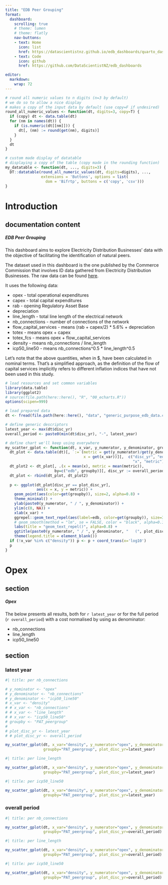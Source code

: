 ```yaml
---
title: "EDB Peer Grouping"
format: 
  dashboard:
    scrolling: true 
    # theme: lumen
    # theme: flatly
    nav-buttons:
    - text: Home
      icon: list
      href: https://datascientistnz.github.io/edb_dashboards/quarto_dashboards/edb_peer_grouping
    - text: Code
      icon: github
      href: https://github.com/DataScientistNZ/edb_dashboards

editor: 
  markdown: 
    wrap: 72
---
```

  
```r

# round all numeric values to n digits (n=3 by default)
# we do so to allow a nice display
# makes a copy of the input data by default (use copy=F if undesired)
round_all_numeric_values <- function(dt, digits=3, copy=T) {
  if (copy) dt <- data.table(dt)
  for (nm in names(dt)) {
    if (is.numeric(dt[[nm]])) {
      dt[, (nm) := round(get(nm), digits)]
    }
  }
  dt
}

# custom made display of datatable
# displaying a copy of the table (copy made in the rounding function)
my_datatable <- function(dt, ..., digits=3) {
  DT::datatable(round_all_numeric_values(dt, digits=digits), ..., 
                extensions = 'Buttons', options = list(
                  dom = 'Bifrtp', buttons = c('copy', 'csv')))
}

```

# Introduction

## documentation content

<h5>EDB Peer Grouping</h5>
  

This dashboard aims to explore Electricity Distribution Businesses' data with the objective of facilitating the identification of natural peers.

The dataset used in this dashboard is the one published by the Commerce Commission that involves ID data gathered from Electricity Distribution Businesses. The raw data can be found [here](https://comcom.govt.nz/regulated-industries/electricity-lines/electricity-distributor-performance-and-data/information-disclosed-by-electricity-distributors).

It uses the following data:

* opex - total operational expenditures
* capex - total capital expenditures
* rab - opening Regulatory Asset Base
* depreciation
* line_length - total line length of the electrical network
* nb_connections - number of connections of the network
* flow_capital_services - means (rab + capex/2) * 5.6% + depreciation
* totex - means opex + capex
* totex_fcs - means opex + flow_capital_services
* density - means nb_connections / line_length 
* icp50_line50 - means nb_connections^0.5 * line_length^0.5 

Let's note that the above quantities, when in $, have been calculated in nominal terms. That's a simplified approach, as the definition of the flow of capital services implicitly refers to different inflation indices that have not been used in this study.

```r

# load resources and set common variables
library(data.table)
library(ggplot2)
# source(file.path(here::here(), "R", "00_echarts.R"))
options(scipen=999)

# load prepared data
dt <- fread(file.path(here::here(), "data", "generic_purpose_edb_data.csv"))

# define generic descriptors
latest_year <- max(dt$disc_yr)
overall_period <- paste0(min(dt$disc_yr), "-", latest_year)

# define chart we'll keep using everywhere
my_scatter_gplot <- function(dt, x_var, y_numerator, y_denominator, groupby, plot_disc_yr) {
  dt_plot <- data.table(dt)[, `:=`(metric = get(y_numerator)/get(y_denominator), 
                                   x = get(x_var))][,  c("disc_yr", "edb", groupby,
                                                         "x", "metric"), with=F]
  dt_plot2 <- dt_plot[, .(x = mean(x), metric = mean(metric)), 
                      by=c("edb", groupby)][, disc_yr := overall_period]
  dt_plot <- rbind(dt_plot, dt_plot2)
  
  p <- ggplot(dt_plot[disc_yr == plot_disc_yr],
              aes(x = x, y = metric)) +
    geom_point(aes(color=get(groupby)), size=2, alpha=0.8) +
    theme_minimal() +
    ylab(paste0(y_numerator, " / ", y_denominator)) + 
    ylim(c(0, NA)) + 
    xlab(x_var) +
    ggrepel::geom_text_repel(aes(label=edb, color=get(groupby)), size=3, alpha=0.8, show.legend=FALSE) +
    # geom_smooth(method = "lm", se = FALSE, color = "black", alpha=0.1) +
    labs(title = "geom_text_repel()", alpha=0.8) +
    ggtitle(paste0(y_numerator, " / ", y_denominator, "   (", plot_disc_yr, ")")) +
    theme(legend.title = element_blank())
  if (!x_var %in% c("density")) p <- p + coord_trans(x='log10')
  p
}

```

# Opex

## section
<h5>Opex</h5>

The below presents all results, both for `r latest_year` or for the full period (`r overall_period`) with a cost normalised by using as denominator:

* nb_connections
* line_length
* icp50_line50


## section

### latest year {.tabset}

```r
#| title: per nb_connections

# y_nominator <- "opex"
# y_denominator <- "nb_connections"
# y_denominator <- "icp50_line50"
# x_var <- "density"
# # x_var <- "nb_connections"
# # x_var <- "line_length"
# # x_var <- "icp50_line50"
# groupby <- "PAT_peergroup"
# 
# plot_disc_yr <- latest_year
# # plot_disc_yr <- overall_period

my_scatter_gplot(dt, x_var="density", y_numerator="opex", y_denominator="nb_connections", 
                 groupby="PAT_peergroup", plot_disc_yr=latest_year)


```

```r
#| title: per line_length

my_scatter_gplot(dt, x_var="density", y_numerator="opex", y_denominator="line_length", 
                 groupby="PAT_peergroup", plot_disc_yr=latest_year)

```

```r
#| title: per icp50_line50

my_scatter_gplot(dt, x_var="density", y_numerator="opex", y_denominator="icp50_line50", 
                 groupby="PAT_peergroup", plot_disc_yr=latest_year)

```

### overall period {.tabset}

```r
#| title: per nb_connections

my_scatter_gplot(dt, x_var="density", y_numerator="opex", y_denominator="nb_connections", 
                 groupby="PAT_peergroup", plot_disc_yr=overall_period)


```

```r
#| title: per line_length

my_scatter_gplot(dt, x_var="density", y_numerator="opex", y_denominator="line_length", 
                 groupby="PAT_peergroup", plot_disc_yr=overall_period)

```

```r
#| title: per icp50_line50

my_scatter_gplot(dt, x_var="density", y_numerator="opex", y_denominator="icp50_line50", 
                 groupby="PAT_peergroup", plot_disc_yr=overall_period)

```







